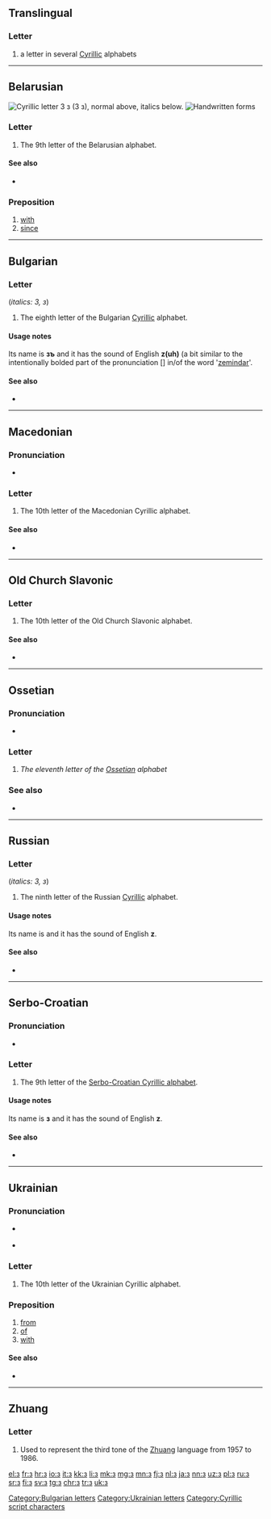 {{character info/new}}
{{also|э|є|З|3|ဒ|ع}}
==Translingual==

===Letter===
{{mul-letter|upper=З|lower=з|sc=Cyrl}}

# a letter in several [[Cyrillic]] alphabets

----

==Belarusian==
[[File:Cyrillic Z.png|thumb|right|Cyrillic letter '''З з'''<br/>
(''З з''), normal above, italics below.]]
[[File:09-Russian alphabet-З з.svg|thumb|Handwritten forms]]

===Letter===
{{head|be|letter|lower case||upper case|З}}

# The 9th letter of the Belarusian alphabet.

====See also====
* {{list:Cyrillic script letters/be}}

===Preposition===
{{head|be|preposition|sc=Cyrl|tr=z}}

# [[with]]
# [[since]]

----

==Bulgarian==

===Letter===
{{head|bg|letter|lower case||upper case|З}} (''italics: З, з'')

# The eighth letter of the Bulgarian [[Cyrillic]] alphabet.

====Usage notes====
Its name is '''зъ''' {{IPAchar|(zɤ)}} and it has the sound of English '''z(uh)''' (a bit similar to the intentionally bolded part of the pronunciation [{{IPAchar|'''zə'''ˈmiːndɑː}}] in/of the word '[[zemindar]]'.

====See also====
* {{list:Cyrillic script letters/bg}}

[[Category:Bulgarian letters]]

----

==Macedonian==

===Pronunciation===
* {{qualifier|phoneme}} {{IPA|/z/|lang=mk}}

===Letter===
{{head|mk|letter|lower case||upper case|З}}

# The 10th letter of the Macedonian Cyrillic alphabet.

====See also====
* {{list:Cyrillic script letters/mk}}

----

==Old Church Slavonic==

===Letter===
{{head|cu|letter|lower case||upper case|З}}

# The 10th letter of the Old Church Slavonic alphabet.

====See also====
* {{list:Cyrillic script letters/cu}}

----

==Ossetian==

===Pronunciation===
* {{qualifier|phoneme}} {{IPA|/z~ʒ/|lang=os}}

===Letter===
{{head|os|letter|sc=Cyrl|upper case|З}}

# ''The eleventh letter of the [[Ossetian]] alphabet''

===See also===
* {{list:Cyrillic script letters/os}}

----

==Russian==

===Letter===
{{head|ru|letter|lower case||upper case|З}} (''italics: З, з'')

# The ninth letter of the Russian [[Cyrillic]] alphabet.

====Usage notes====
Its name is {{m|ru|зэ}} and it has the sound of English '''z'''.

====See also====
* {{list:Cyrillic script letters/ru}}

----

==Serbo-Croatian==
{{attention|sh}}

===Pronunciation===
* {{qualifier|phoneme}} {{IPA|/z/|lang=sh}}

===Letter===
{{head|sh|letter|lower case||upper case|З}}

# The 9th letter of the [[Serbo-Croatian Cyrillic alphabet]].

====Usage notes====
Its name is '''з''' {{IPAchar|(zɛ)}} and it has the sound of English '''z'''.

====See also====
* {{list:Cyrillic script letters/sh}}

----

==Ukrainian==

===Pronunciation===
* {{qualifier|phoneme}} {{IPA|/z/|lang=uk}}
* {{audio|Uk-з.ogg|Audio|lang=uk}}

===Letter===
{{head|uk|letter|lower case||upper case|З}}

# The 10th letter of the Ukrainian Cyrillic alphabet.

===Preposition===
{{head|uk|preposition|sc=Cyrl|tr=z}}

# [[from]]
# [[of]]
# [[with]]

====See also====
* {{list:Cyrillic script letters/uk}}

[[Category:Ukrainian letters]]

----

==Zhuang==

===Letter===
{{head|za|letter|tr=-}}

# {{lb|za|obsolete}} Used to represent the third tone of the [[Zhuang]] language from 1957 to 1986.

[[Category:Cyrillic script characters]]

[[el:з]]
[[fr:з]]
[[hr:з]]
[[io:з]]
[[it:з]]
[[kk:з]]
[[li:з]]
[[mk:з]]
[[mg:з]]
[[mn:з]]
[[fj:з]]
[[nl:з]]
[[ja:з]]
[[nn:з]]
[[uz:з]]
[[pl:з]]
[[ru:з]]
[[sr:з]]
[[fi:з]]
[[sv:з]]
[[tg:з]]
[[chr:з]]
[[tr:з]]
[[uk:з]]